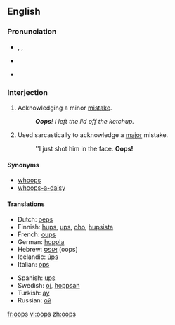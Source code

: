 {{see|OOPS}}
==English==

===Pronunciation===
*{{enPR|o͞ops}}, {{IPA|/uːps/, /ʊps/}}, {{SAMPA|/u:ps/}}
*{{audio|en-us-oops.ogg|Audio (US)}}
*{{audio|en-uk-Oops.ogg|Audio (UK)}}
*:{{rhymes|uːps}}

===Interjection===
{{en-intj}}

# Acknowledging a minor [[mistake]].
#:'''''Oops'''!  I left the lid off the ketchup.'' 
# Used sarcastically to acknowledge a [[major]] mistake.
#:''I just shot him in the face.  '''Oops!'''

====Synonyms====
*[[whoops]]
*[[whoops-a-daisy]]

====Translations====
{{trans-top}}
*Dutch: [[oeps]]
*Finnish: [[hups]], [[ups]], [[oho]], [[hupsista]]
*French: [[oups]]
*German: [[hoppla]]
*Hebrew: [[אופס]] (oops)
*Icelandic: [[úps]]
*Italian: [[ops]]
{{trans-mid}}
*Spanish: [[ups]]
*Swedish: [[oj]], [[hoppsan]]
*Turkish: [[ay]] <!----(Pronounced "I!")---->
*Russian: [[ой]]
{{trans-bottom}}

[[fr:oops]]
[[vi:oops]]
[[zh:oops]]